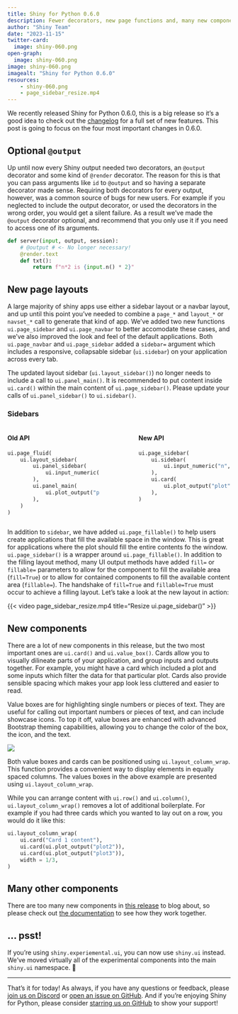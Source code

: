 ```yaml
---
title: Shiny for Python 0.6.0
description: Fewer decorators, new page functions and, many new components
author: "Shiny Team"
date: "2023-11-15"
twitter-card:
  image: shiny-060.png
open-graph:
  image: shiny-060.png
image: shiny-060.png
imagealt: "Shiny for Python 0.6.0"
resources:
    - shiny-060.png
    - page_sidebar_resize.mp4
---
```


We recently released Shiny for Python 0.6.0, this is a big release so it's a good idea to check out the [changelog](https://github.com/posit-dev/py-shiny/blob/main/CHANGELOG.md) for a full set of new features. This post is going to focus on the four most important changes in 0.6.0.

## Optional `@output`

Up until now every Shiny output needed two decorators, an `@output` decorator and some kind of `@render` decorator.
The reason for this is that you can pass arguments like `id` to `@output` and so having a separate decorator made sense.
Requiring both decorators for every output, however, was a common source of bugs for new users.
For example if you neglected to include the output decorator, or used the decorators in the wrong order, you would get a silent failure.
As a result we've made the `@output` decorator optional, and recommend that you only use it if you need to access one of its arguments.

```python
def server(input, output, session):
    # @output # <- No longer necessary!
    @render.text
    def txt():
        return f"n*2 is {input.n() * 2}"
```

## New page layouts

A large majority of shiny apps use either a sidebar layout or a navbar layout, and up until this point you've needed to combine a `page_*` and `layout_*` or `navset_*` call to generate that kind of app.
We've added two new functions `ui.page_sidebar` and `ui.page_navbar` to better accomodate these cases, and we've also improved the look and feel of the default applications.
Both `ui.page_navbar` and `ui.page_sidebar` added a `sidebar=` argument which includes a responsive, collapsable sidebar (`ui.sidebar`) on your application across every tab.

The updated layout sidebar (`ui.layout_sidebar()`) no longer needs to include a call to `ui.panel_main()`. It is recommended to put content inside `ui.card()` within the main content of `ui.page_sidebar()`. Please update your calls of `ui.panel_sidebar()` to `ui.sidebar()`.


### Sidebars

:::: {.columns .column-page-inset}

::: {.column width="45%"}

#### Old API
```python
ui.page_fluid(
    ui.layout_sidebar(
        ui.panel_sidebar(
            ui.input_numeric("n", "N", min=0, max=100, value=20),
        ),
        ui.panel_main(
            ui.plot_output("plot"),
        ),
    )
)
```
:::

::: {.column width="10%"}
:::

::: {.column width="45%"}

#### New API
```python
ui.page_sidebar(
    ui.sidebar(
        ui.input_numeric("n", "N", min=0, max=100, value=20),
    ),
    ui.card(
        ui.plot_output("plot"),
    ),
)
```
:::

::::

In addition to `sidebar`, we have added `ui.page_fillable()` to help users create applications that fill the available space in the window. This is great for applications where the plot should fill the entire contents fo the window. `ui.page_sidebar()` is a wrapper around `ui.page_fillable()`. In addition to the filling layout method, many UI output methods have added `fill=` or `fillable=` parameters to allow for the component to fill the available area (`fill=True`) or to allow for contained components to fill the available content area (`fillable=`). The handshake of `fill=True` and `fillable=True` must occur to achieve a filling layout.  Let's take a look at the new layout in action:


{{< video page_sidebar_resize.mp4
    title="Resize ui.page_sidebar()"
>}}



## New components

There are a lot of new components in this release, but the two most important ones are `ui.card()` and `ui.value_box()`.
Cards allow you to visually dilineate parts of your application, and group inputs and outputs together.
For example, you might have a card which included a plot and some inputs which filter the data for that particular plot.
Cards also provide sensible spacing which makes your app look less cluttered and easier to read.

Value boxes are for highlighting single numbers or pieces of text.
They are useful for calling out important numbers or pieces of text, and can include showcase icons.
To top it off, value boxes are enhanced with advanced Bootstrap theming capabilities, allowing you to change the color of the box, the icon, and the text.

::: {.column-page-inset}
![](model_monitoring.png){fig-alt="Page sidebar with a card and value boxes" .border .shadow-lg .mb-3}
:::

Both value boxes and cards can be positioned using `ui.layout_column_wrap`.
This function provides a convenient way to display elements in equally spaced columns.
The values boxes in the above example are presented using `ui.layout_column_wrap`.

While you can arrange content with `ui.row()` and `ui.column()`, `ui.layout_column_wrap()` removes a lot of additional boilerplate.
For example if you had three cards which you wanted to lay out on a row, you would do it like this:

```python
ui.layout_column_wrap(
    ui.card("Card 1 content"),
    ui.card(ui.plot_output("plot2")),
    ui.card(ui.plot_output("plot3")),
    width = 1/3,
)
```

## Many other components
There are too many new components in [this release](https://github.com/posit-dev/py-shiny/blob/v0.6.0/CHANGELOG.md#060---2023-08-08) to blog about, so please check out [the documentation](https://shyr-test-center.netlify.app/py/api/) to see how they work together.

::: {.callout-tip}
## ... psst!
If you're using `shiny.experiemental.ui`, you can now use `shiny.ui` instead. We've moved virtually all of the experimental components into the main `shiny.ui` namespace. 🎉
:::


---

That's it for today! As always, if you have any questions or feedback, please [join us on Discord](https://discord.gg/yMGCamUMnS) or [open an issue on GitHub](https://github.com/posit-dev/py-shiny/issues/new). And if you're enjoying Shiny for Python, please consider [starring us on GitHub](https://github.com/posit-dev/py-shiny) to show your support!
